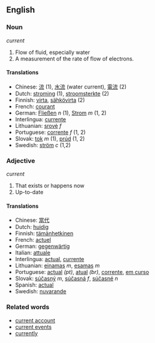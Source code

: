 == English ==

=== Noun ===

''current''
# Flow of fluid, especially water
# A measurement of the rate of flow of electrons.

==== Translations ====
*Chinese: [[流]] (1), [[水流]] (water current), [[電流]] (2)
*Dutch: [[stroming]] (1), [[stroomsterkte]] (2)
*Finnish: [[virta]], [[sähkövirta]] (2)
*French: [[courant]]
*German: [[Fließen]] ''n'' (1), [[Strom]] ''m'' (1, 2)
*Interlingua: [[currente]]
*Lithuanian: [[srovė]] ''f''
*Portuguese: [[corrente]] ''f'' (1, 2)
*Slovak: [[tok]] ''m'' (1), [[prúd]] (1, 2)
*Swedish: [[ström]] ''c'' (1,2)

=== Adjective ===

''current''
# That exists or happens now
# Up-to-date

==== Translations ====
*Chinese: [[當代]]
*Dutch: [[huidig]]
*Finnish: [[tämänhetkinen]]
*French: [[actuel]]
*German: [[gegenwärtig]]
*Italian: [[attuale]]
*Interlingua: [[actual]], [[currente]]
*Lithuanian: [[einamas]] ''m'', [[esamas]] ''m''
*Portuguese: [[actual]] ''(pt)'', [[atual]] ''(br)'', [[corrente]], [[em curso]]
*Slovak: [[súčasný]] ''m'', [[súčasná]] ''f'', [[súčasné]] ''n''
*Spanish: [[actual]]
*Swedish: [[nuvarande]]

=== Related words ===

*[[current account]]
*[[current events]]
*[[currently]]
